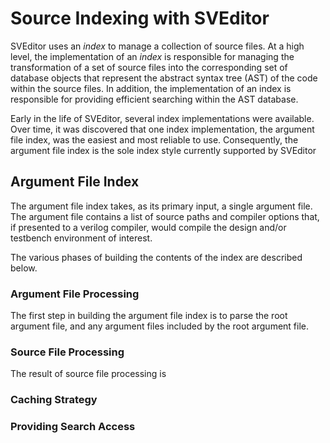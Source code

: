 = Source Indexing with SVEditor =

SVEditor uses an ''index'' to manage a collection of source files. At a high level, the implementation of an 
''index'' is responsible for managing the transformation of a set of source files into the corresponding
set of database objects that represent the abstract syntax tree (AST) of the code within the source files.
In addition, the implementation of an index is responsible for providing efficient searching within the
AST database.

Early in the life of SVEditor, several index implementations were available. Over time, it was discovered
that one index implementation, the argument file index, was the easiest and most reliable to use.  
Consequently, the argument file index is the sole index style currently supported by SVEditor

== Argument File Index ==
The argument file index takes, as its primary input, a single argument file. The argument file contains
a list of source paths and compiler options that, if presented to a verilog compiler, would compile
the design and/or testbench environment of interest.

The various phases of building the contents of the index are described below.

=== Argument File Processing ===
The first step in building the argument file index is to parse the root argument file, and any argument
files included by the root argument file. 


=== Source File Processing ===

The result of source file processing is

=== Caching Strategy ===

=== Providing Search Access ===

